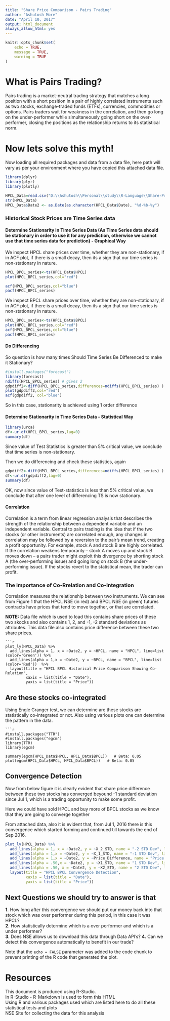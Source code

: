 ---
title: "Share Price Comparison - Pairs Trading"
author: "Ashutosh More"
date: "April 10, 2017"
output: html_document
always_allow_html: yes
---

```{r setup, include=FALSE}
knitr::opts_chunk$set(
	echo = TRUE,
	message = TRUE,
	warning = TRUE
)
```

<h1>What is Pairs Trading?</h1>
Pairs trading is a market-neutral trading strategy that matches a long position with a short position in a pair of highly correlated instruments such as two stocks, exchange-traded funds (ETFs), currencies, commodities or options. 
Pairs traders wait for weakness in the correlation, and then go long on the under-performer while simultaneously going short on the over-performer, closing the positions as the relationship returns to its statistical norm.

<h1>Now lets solve this myth!</h1>
Now loading all required packages and data from a data file, here path will vary as per your environment where you have copied this attached data file.

```{r}
library(dplyr)
library(plyr)
library(plotly)

HPCL_Data=read.csv("D:\\Ashutosh\\Personal\\study\\R-Language\\Share-Prices\\OIL-GAS\\01-04-2013-TO-31-03-2014HINDPETROALLN.csv")
str(HPCL_Data)
HPCL_Data$Date2 <- as.Date(as.character(HPCL_Data$Date), "%d-%b-%y")

```


<h3>Historical Stock Prices are Time Series data</h3>
<h4>Determine Stationarity in Time Series Data (As Time Series data should be stationary in order to use it for any prediction, otherwise we cannot use that time series data for prediction) - Graphical Way</h4>

We inspect HPCL share prices over time, whether they are non-stationary, if in ACF plot, if there is a small decay, then its a sign that our time series is non-stationary in nature.


```{r}
HPCL_BPCL_series<-ts(HPCL_Data$HPCL)
plot(HPCL_BPCL_series,col="red")

acf(HPCL_BPCL_series,col="blue")
pacf(HPCL_BPCL_series)
```

We inspect BPCL share prices over time, whether they are non-stationary, if in ACF plot, if there is a small decay, then its a sign that our time series is non-stationary in nature.

```{r}
HPCL_BPCL_series<-ts(HPCL_Data$BPCL)
plot(HPCL_BPCL_series,col="red")
acf(HPCL_BPCL_series,col="blue")
pacf(HPCL_BPCL_series)
```

<h4>Do Differencing</h4>
So question is how many times Should Time Series Be Differenced to make it  Stationary? 

```{r}

#install.packages("forecast")
library(forecast)
ndiffs(HPCL_BPCL_series) # gives 2
gdpdiff2<-diff(HPCL_BPCL_series,differences=ndiffs(HPCL_BPCL_series) )
plot(gdpdiff2,col="red")
acf(gdpdiff2, col="blue")
```

So in this case, stationarity is achieved using 1 order difference


<h4>Determine Stationarity in Time Series Data - Statistical Way</h4>
```{r}

library(urca)
df<-ur.df(HPCL_BPCL_series,lag=0)
summary(df)

```
Since value of Test Statistics is greater than 5% critical value, we conclude that time series is non-stationary.

Then we do differencing and check these statistics, again
```{r}
gdpdiff2<-diff(HPCL_BPCL_series,differences=ndiffs(HPCL_BPCL_series) )
df<-ur.df(gdpdiff2,lag=0)
summary(df)

```
OK, now since value of Test-statistics is less than 5% critical value, we conclude that after one level of differencing TS is now stationary.


<h4>Correlation</h4>

Correlation is a term from linear regression analysis that describes the strength of the relationship between a dependent variable and an independent variable. Central to pairs trading is the idea that if the two stocks (or other instruments) are correlated enough, any changes in correlation may be followed by a reversion to the pair’s mean trend, creating a profit opportunity. For example, stock A and stock B are highly correlated. If the correlation weakens temporarily – stock A moves up and stock B moves down – a pairs trader might exploit this divergence by shorting stock A (the over-performing issue) and going long on stock B (the under-performing issue). If the stocks revert to the statistical mean, the trader can profit.

<h3>The importance of Co-Rrelation and Co-Integration</h3>
Correlation measures the relationship between two instruments. We can see from Figure 1 that the HPCL NSE (in red) and BPCL NSE  (in green) futures contracts have prices that tend to move together, or that are correlated.

<b>NOTE:</b> Data file which is used to load this contains share prices of these two skocks and also contains 1, 2, and -1, -2 standard deviations as attributes. This data file also contains price difference between these two share prices.



```
```{r}
plot_ly(HPCL_Data) %>%
  add_lines(alpha = 1, x = ~Date2, y = ~HPCL, name = "HPCL", line=list (color='Green')) %>%
  add_lines(alpha = 1,x = ~Date2, y = ~BPCL, name = "BPCL", line=list (color='Red'))  %>%
  layout(title = "HPCL BPCL Historical Price Comparison Showing Co-Relation",
         xaxis = list(title = "Date"),
         yaxis = list(title = "Price"))

```

<H2>Are these stocks co-integrated</H2>
Using Engle Granger test, we can determine are these stocks are statistically co-integrated or not. Also using various plots one can determine the pattern in the data.

```
```{r}
#install.packages("TTR")  
#install.packages("egcm")  
library(TTR)
library(egcm)

summary(egcm(HPCL_Data$HPCL, HPCL_Data$BPCL))   # Beta: 0.05
plot(egcm(HPCL_Data$HPCL, HPCL_Data$BPCL))   # Beta: 0.05
```


<h2>Convergence Detection</h2>
Now from below figure it is clearly evident that share price difference between these two stocks has converged beyound -1 standard deviation since Jul 1, which is a trading opportunity to make some profit. 

Here we could have sold HPCL and buy more of BPCL stocks as we know that they are going to converge together 

From attached data, also it is evident that, from Jul 1, 2016 there is this convergence which started forming and continued till towards the end of Sep 2016.


```{r}

plot_ly(HPCL_Data) %>%
  add_lines(alpha = 1, x = ~Date2, y = ~X_2_STD, name = "-2 STD Dev", line=list (color='Blue')) %>%
  add_lines(alpha = 1,x = ~Date2, y = ~X_1_STD, name = "-1 STD Dev", line=list (color='Green')) %>%
  add_lines(alpha = 1,x = ~Date2, y = ~Price_Difference, name = "Price Difference", line=list (color='Pink')) %>%
  add_lines(alpha = .50,x = ~Date2, y = ~X1_STD, name = "1 STD Dev", line=list (color='Red')) %>%
  add_lines(alpha = .50, x = ~Date2, y = ~X2_STD, name = "2 STD Dev", line=list (color='Orange')) %>%
  layout(title = "HPCL BPCL Convergence Detection",
         xaxis = list(title = "Date"),
         yaxis = list(title = "Price"))

```

<h2>Next Questions we should try to answer is that</h2>
<b>1.</b> How long after this convergence we should put our money back into that stock which was over performer during this period, in this case it was HPCL? <br>
<b>2.</b> How statistically determine which is a over performer and which is a under performer?<br>
<b>3.</b> Does NSE allows us to download this data through Data API's?
<b>4.</b> Can we detect this convergence automatically to benefit in our trade?



Note that the `echo = FALSE` parameter was added to the code chunk to prevent printing of the R code that generated the plot.

<H1>Resources</H1>
This document is produced using R-Studio.<br>
In R-Studio - R-Markdown is used to form this HTML<br>
Using R and various packages used which are listed here to do all these statistical tests and plots<br>
NSE Site for collecting the data for this analysis<br>


